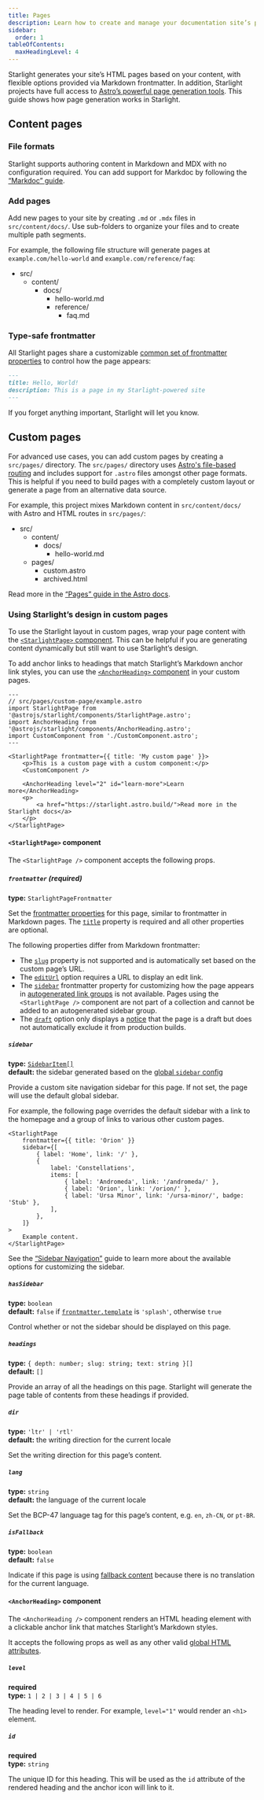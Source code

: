 ```yaml
---
title: Pages
description: Learn how to create and manage your documentation site’s pages with Starlight.
sidebar:
  order: 1
tableOfContents:
  maxHeadingLevel: 4
---
```


Starlight generates your site’s HTML pages based on your content, with flexible options provided via Markdown frontmatter.
In addition, Starlight projects have full access to [Astro’s powerful page generation tools](https://docs.astro.build/en/basics/astro-pages/).
This guide shows how page generation works in Starlight.

## Content pages

### File formats

Starlight supports authoring content in Markdown and MDX with no configuration required.
You can add support for Markdoc by following the [“Markdoc” guide](/guides/authoring-content/#markdoc).

### Add pages

Add new pages to your site by creating `.md` or `.mdx` files in `src/content/docs/`.
Use sub-folders to organize your files and to create multiple path segments.

For example, the following file structure will generate pages at `example.com/hello-world` and `example.com/reference/faq`:


<FileTree>

- src/
  - content/
    - docs/
      - hello-world.md
      - reference/
        - faq.md

</FileTree>

### Type-safe frontmatter

All Starlight pages share a customizable [common set of frontmatter properties](/reference/frontmatter/) to control how the page appears:

```md
---
title: Hello, World!
description: This is a page in my Starlight-powered site
---
```

If you forget anything important, Starlight will let you know.

## Custom pages

For advanced use cases, you can add custom pages by creating a `src/pages/` directory.
The `src/pages/` directory uses [Astro's file-based routing](https://docs.astro.build/en/basics/astro-pages/#file-based-routing) and includes support for `.astro` files amongst other page formats.
This is helpful if you need to build pages with a completely custom layout or generate a page from an alternative data source.

For example, this project mixes Markdown content in `src/content/docs/` with Astro and HTML routes in `src/pages/`:

<FileTree>

- src/
  - content/
    - docs/
      - hello-world.md
  - pages/
    - custom.astro
    - archived.html

</FileTree>

Read more in the [“Pages” guide in the Astro docs](https://docs.astro.build/en/basics/astro-pages/).

### Using Starlight’s design in custom pages

To use the Starlight layout in custom pages, wrap your page content with the [`<StarlightPage>` component](#starlightpage-component).
This can be helpful if you are generating content dynamically but still want to use Starlight’s design.

To add anchor links to headings that match Starlight’s Markdown anchor link styles, you can use the [`<AnchorHeading>` component](#anchorheading-component) in your custom pages.

```astro
---
// src/pages/custom-page/example.astro
import StarlightPage from '@astrojs/starlight/components/StarlightPage.astro';
import AnchorHeading from '@astrojs/starlight/components/AnchorHeading.astro';
import CustomComponent from './CustomComponent.astro';
---

<StarlightPage frontmatter={{ title: 'My custom page' }}>
	<p>This is a custom page with a custom component:</p>
	<CustomComponent />

	<AnchorHeading level="2" id="learn-more">Learn more</AnchorHeading>
	<p>
		<a href="https://starlight.astro.build/">Read more in the Starlight docs</a>
	</p>
</StarlightPage>
```

#### `<StarlightPage>` component

The `<StarlightPage />` component accepts the following props.

##### `frontmatter` (required)

**type:** `StarlightPageFrontmatter`

Set the [frontmatter properties](/reference/frontmatter/) for this page, similar to frontmatter in Markdown pages.
The [`title`](/reference/frontmatter/#title-required) property is required and all other properties are optional.

The following properties differ from Markdown frontmatter:

- The [`slug`](/reference/frontmatter/#slug) property is not supported and is automatically set based on the custom page’s URL.
- The [`editUrl`](/reference/frontmatter/#editurl) option requires a URL to display an edit link.
- The [`sidebar`](/reference/frontmatter/#sidebar) frontmatter property for customizing how the page appears in [autogenerated link groups](/reference/configuration/#sidebar) is not available. Pages using the `<StarlightPage />` component are not part of a collection and cannot be added to an autogenerated sidebar group.
- The [`draft`](/reference/frontmatter/#draft) option only displays a [notice](/reference/overrides/#draftcontentnotice) that the page is a draft but does not automatically exclude it from production builds.

##### `sidebar`

**type:** [`SidebarItem[]`](/reference/configuration/#sidebaritem)  
**default:** the sidebar generated based on the [global `sidebar` config](/reference/configuration/#sidebar)

Provide a custom site navigation sidebar for this page.
If not set, the page will use the default global sidebar.

For example, the following page overrides the default sidebar with a link to the homepage and a group of links to various other custom pages.

```astro {3-13}
<StarlightPage
	frontmatter={{ title: 'Orion' }}
	sidebar={[
		{ label: 'Home', link: '/' },
		{
			label: 'Constellations',
			items: [
				{ label: 'Andromeda', link: '/andromeda/' },
				{ label: 'Orion', link: '/orion/' },
				{ label: 'Ursa Minor', link: '/ursa-minor/', badge: 'Stub' },
			],
		},
	]}
>
	Example content.
</StarlightPage>
```

See the [“Sidebar Navigation”](/guides/sidebar/) guide to learn more about the available options for customizing the sidebar.

##### `hasSidebar`

**type:** `boolean`  
**default:** `false` if [`frontmatter.template`](/reference/frontmatter/#template) is `'splash'`, otherwise `true`

Control whether or not the sidebar should be displayed on this page.

##### `headings`

**type:** `{ depth: number; slug: string; text: string }[]`  
**default:** `[]`

Provide an array of all the headings on this page.
Starlight will generate the page table of contents from these headings if provided.

##### `dir`

**type:** `'ltr' | 'rtl'`  
**default:** the writing direction for the current locale

Set the writing direction for this page’s content.

##### `lang`

**type:** `string`  
**default:** the language of the current locale

Set the BCP-47 language tag for this page’s content, e.g. `en`, `zh-CN`, or `pt-BR`.

##### `isFallback`

**type:** `boolean`  
**default:** `false`

Indicate if this page is using [fallback content](/guides/i18n/#fallback-content) because there is no translation for the current language.

#### `<AnchorHeading>` component

The `<AnchorHeading />` component renders an HTML heading element with a clickable anchor link that matches Starlight’s Markdown styles.

It accepts the following props as well as any other valid [global HTML attributes](https://developer.mozilla.org/en-US/docs/Web/HTML/Global_attributes).

##### `level`

**required**  
**type:** `1 | 2 | 3 | 4 | 5 | 6`

The heading level to render.
For example, `level="1"` would render an `<h1>` element.

##### `id`

**required**  
**type:** `string`

The unique ID for this heading.
This will be used as the `id` attribute of the rendered heading and the anchor icon will link to it.
